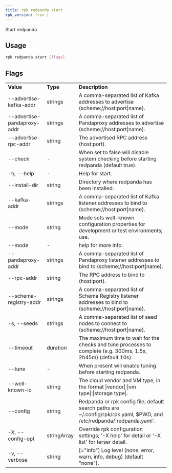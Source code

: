 ```yaml
---
title: rpk redpanda start
rpk_version: (rev )
---
```


Start redpanda

## Usage

```bash
rpk redpanda start [flags]
```

## Flags

<table>
  <tbody>
    <tr>
      <td>
        <strong>Value</strong>
      </td>
      <td>
        <strong>Type</strong>
      </td>
      <td>
        <strong>Description</strong>
      </td>
    </tr>
    <tr>
      <td>--advertise-kafka-addr</td>
      <td>strings</td>
      <td>
        A comma-separated list of Kafka addresses to advertise
        (scheme://host:port|name).
      </td>
    </tr>
    <tr>
      <td>--advertise-pandaproxy-addr</td>
      <td>strings</td>
      <td>
        A comma-separated list of Pandaproxy addresses to advertise
        (scheme://host:port|name).
      </td>
    </tr>
    <tr>
      <td>--advertise-rpc-addr</td>
      <td>string</td>
      <td>The advertised RPC address (host:port).</td>
    </tr>
    <tr>
      <td>--check</td>
      <td>-</td>
      <td>
        When set to false will disable system checking before starting redpanda
        (default true).
      </td>
    </tr>
    <tr>
      <td>-h, --help</td>
      <td>-</td>
      <td>Help for start.</td>
    </tr>
    <tr>
      <td>--install-dir</td>
      <td>string</td>
      <td>Directory where redpanda has been installed.</td>
    </tr>
    <tr>
      <td>--kafka-addr</td>
      <td>strings</td>
      <td>
        A comma-separated list of Kafka listener addresses to bind to
        (scheme://host:port|name).
      </td>
    </tr>
    <tr>
      <td>--mode</td>
      <td>string</td>
      <td>
        Mode sets well-known configuration properties for development or test
        environments; use.
      </td>
    </tr>
    <tr>
      <td>--mode</td>
      <td>-</td>
      <td>help for more info.</td>
    </tr>
    <tr>
      <td>--pandaproxy-addr</td>
      <td>strings</td>
      <td>
        A comma-separated list of Pandaproxy listener addresses to bind to
        (scheme://host:port|name).
      </td>
    </tr>
    <tr>
      <td>--rpc-addr</td>
      <td>string</td>
      <td>The RPC address to bind to (host:port).</td>
    </tr>
    <tr>
      <td>--schema-registry-addr</td>
      <td>strings</td>
      <td>
        A comma-separated list of Schema Registry listener addresses to bind to
        (scheme://host:port|name).
      </td>
    </tr>
    <tr>
      <td>-s, --seeds</td>
      <td>strings</td>
      <td>
        A comma-separated list of seed nodes to connect to
        (scheme://host:port|name).
      </td>
    </tr>
    <tr>
      <td>--timeout</td>
      <td>duration</td>
      <td>
        The maximum time to wait for the checks and tune processes to complete
        (e.g. 300ms, 1.5s, 2h45m) (default 10s).
      </td>
    </tr>
    <tr>
      <td>--tune</td>
      <td>-</td>
      <td>When present will enable tuning before starting redpanda.</td>
    </tr>
    <tr>
      <td>--well-known-io</td>
      <td>string</td>
      <td>
        The cloud vendor and VM type, in the format |vendor|:|vm type|:|storage
        type|.
      </td>
    </tr>
    <tr>
      <td>--config</td>
      <td>string</td>
      <td>
        Redpanda or rpk config file; default search paths are
        ~/.config/rpk/rpk.yaml, $PWD, and /etc/redpanda/`redpanda.yaml`.
      </td>
    </tr>
    <tr>
      <td>-X, --config-opt</td>
      <td>stringArray</td>
      <td>
        Override rpk configuration settings; '-X help' for detail or '-X list'
        for terser detail.
      </td>
    </tr>
    <tr>
      <td>-v, --verbose</td>
      <td>string</td>
      <td>
        [="info"] Log level (none, error, warn, info, debug) (default "none").
      </td>
    </tr>
  </tbody>
</table>
